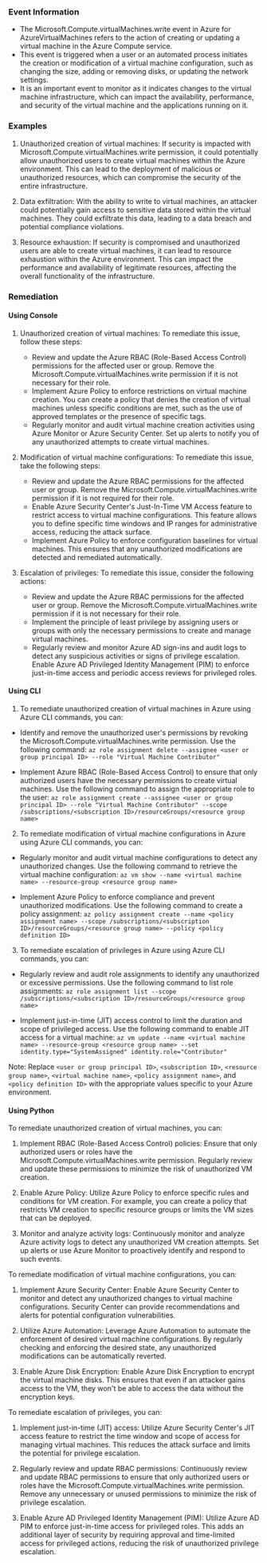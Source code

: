 
### Event Information

- The Microsoft.Compute.virtualMachines.write event in Azure for AzureVirtualMachines refers to the action of creating or updating a virtual machine in the Azure Compute service.
- This event is triggered when a user or an automated process initiates the creation or modification of a virtual machine configuration, such as changing the size, adding or removing disks, or updating the network settings.
- It is an important event to monitor as it indicates changes to the virtual machine infrastructure, which can impact the availability, performance, and security of the virtual machine and the applications running on it.


### Examples

1. Unauthorized creation of virtual machines: If security is impacted with Microsoft.Compute.virtualMachines.write permission, it could potentially allow unauthorized users to create virtual machines within the Azure environment. This can lead to the deployment of malicious or unauthorized resources, which can compromise the security of the entire infrastructure.

2. Data exfiltration: With the ability to write to virtual machines, an attacker could potentially gain access to sensitive data stored within the virtual machines. They could exfiltrate this data, leading to a data breach and potential compliance violations.

3. Resource exhaustion: If security is compromised and unauthorized users are able to create virtual machines, it can lead to resource exhaustion within the Azure environment. This can impact the performance and availability of legitimate resources, affecting the overall functionality of the infrastructure.

### Remediation

#### Using Console

1. Unauthorized creation of virtual machines: To remediate this issue, follow these steps:
   - Review and update the Azure RBAC (Role-Based Access Control) permissions for the affected user or group. Remove the Microsoft.Compute.virtualMachines.write permission if it is not necessary for their role.
   - Implement Azure Policy to enforce restrictions on virtual machine creation. You can create a policy that denies the creation of virtual machines unless specific conditions are met, such as the use of approved templates or the presence of specific tags.
   - Regularly monitor and audit virtual machine creation activities using Azure Monitor or Azure Security Center. Set up alerts to notify you of any unauthorized attempts to create virtual machines.

2. Modification of virtual machine configurations: To remediate this issue, take the following steps:
   - Review and update the Azure RBAC permissions for the affected user or group. Remove the Microsoft.Compute.virtualMachines.write permission if it is not required for their role.
   - Enable Azure Security Center's Just-In-Time VM Access feature to restrict access to virtual machine configurations. This feature allows you to define specific time windows and IP ranges for administrative access, reducing the attack surface.
   - Implement Azure Policy to enforce configuration baselines for virtual machines. This ensures that any unauthorized modifications are detected and remediated automatically.

3. Escalation of privileges: To remediate this issue, consider the following actions:
   - Review and update the Azure RBAC permissions for the affected user or group. Remove the Microsoft.Compute.virtualMachines.write permission if it is not necessary for their role.
   - Implement the principle of least privilege by assigning users or groups with only the necessary permissions to create and manage virtual machines.
   - Regularly review and monitor Azure AD sign-ins and audit logs to detect any suspicious activities or signs of privilege escalation. Enable Azure AD Privileged Identity Management (PIM) to enforce just-in-time access and periodic access reviews for privileged roles.

#### Using CLI

1. To remediate unauthorized creation of virtual machines in Azure using Azure CLI commands, you can:

- Identify and remove the unauthorized user's permissions by revoking the Microsoft.Compute.virtualMachines.write permission. Use the following command:
  `az role assignment delete --assignee <user or group principal ID> --role "Virtual Machine Contributor"`

- Implement Azure RBAC (Role-Based Access Control) to ensure that only authorized users have the necessary permissions to create virtual machines. Use the following command to assign the appropriate role to the user:
  `az role assignment create --assignee <user or group principal ID> --role "Virtual Machine Contributor" --scope /subscriptions/<subscription ID>/resourceGroups/<resource group name>`

2. To remediate modification of virtual machine configurations in Azure using Azure CLI commands, you can:

- Regularly monitor and audit virtual machine configurations to detect any unauthorized changes. Use the following command to retrieve the virtual machine configuration:
  `az vm show --name <virtual machine name> --resource-group <resource group name>`

- Implement Azure Policy to enforce compliance and prevent unauthorized modifications. Use the following command to create a policy assignment:
  `az policy assignment create --name <policy assignment name> --scope /subscriptions/<subscription ID>/resourceGroups/<resource group name> --policy <policy definition ID>`

3. To remediate escalation of privileges in Azure using Azure CLI commands, you can:

- Regularly review and audit role assignments to identify any unauthorized or excessive permissions. Use the following command to list role assignments:
  `az role assignment list --scope /subscriptions/<subscription ID>/resourceGroups/<resource group name>`

- Implement just-in-time (JIT) access control to limit the duration and scope of privileged access. Use the following command to enable JIT access for a virtual machine:
  `az vm update --name <virtual machine name> --resource-group <resource group name> --set identity.type="SystemAssigned" identity.role="Contributor"`

Note: Replace `<user or group principal ID>`, `<subscription ID>`, `<resource group name>`, `<virtual machine name>`, `<policy assignment name>`, and `<policy definition ID>` with the appropriate values specific to your Azure environment.

#### Using Python

To remediate unauthorized creation of virtual machines, you can:

1. Implement RBAC (Role-Based Access Control) policies: Ensure that only authorized users or roles have the Microsoft.Compute.virtualMachines.write permission. Regularly review and update these permissions to minimize the risk of unauthorized VM creation.

2. Enable Azure Policy: Utilize Azure Policy to enforce specific rules and conditions for VM creation. For example, you can create a policy that restricts VM creation to specific resource groups or limits the VM sizes that can be deployed.

3. Monitor and analyze activity logs: Continuously monitor and analyze Azure activity logs to detect any unauthorized VM creation attempts. Set up alerts or use Azure Monitor to proactively identify and respond to such events.

To remediate modification of virtual machine configurations, you can:

1. Implement Azure Security Center: Enable Azure Security Center to monitor and detect any unauthorized changes to virtual machine configurations. Security Center can provide recommendations and alerts for potential configuration vulnerabilities.

2. Utilize Azure Automation: Leverage Azure Automation to automate the enforcement of desired virtual machine configurations. By regularly checking and enforcing the desired state, any unauthorized modifications can be automatically reverted.

3. Enable Azure Disk Encryption: Enable Azure Disk Encryption to encrypt the virtual machine disks. This ensures that even if an attacker gains access to the VM, they won't be able to access the data without the encryption keys.

To remediate escalation of privileges, you can:

1. Implement just-in-time (JIT) access: Utilize Azure Security Center's JIT access feature to restrict the time window and scope of access for managing virtual machines. This reduces the attack surface and limits the potential for privilege escalation.

2. Regularly review and update RBAC permissions: Continuously review and update RBAC permissions to ensure that only authorized users or roles have the Microsoft.Compute.virtualMachines.write permission. Remove any unnecessary or unused permissions to minimize the risk of privilege escalation.

3. Enable Azure AD Privileged Identity Management (PIM): Utilize Azure AD PIM to enforce just-in-time access for privileged roles. This adds an additional layer of security by requiring approval and time-limited access for privileged actions, reducing the risk of unauthorized privilege escalation.

